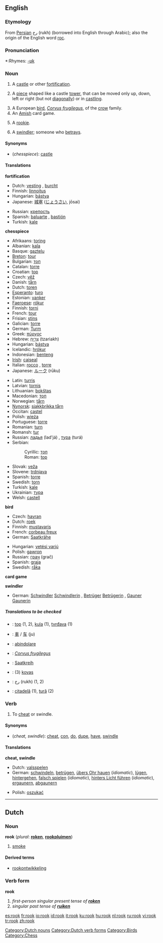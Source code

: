 ==English==
{{wikipedia|rook (bird)}}
===Etymology===
From [[Persian]] رخ (rukh) (borrowed into English through Arabic); also the origin of the English word [[roc]].

===Pronunciation===
*:Rhymes: [[Rhymes:English:-ʊk|-ʊk]]

===Noun===
{{en-noun}}

# {{rare}} A [[castle]] or other [[fortification]].
# {{chess}} A [[piece]] shaped like a castle [[tower]], that can be moved only up, down, left or right (but not [[diagonally]]) or in [[castling]].
# A European [[bird]], ''[[Corvus frugilegus]]'', of the [[crow]] family.
# An [[Amish]] card game.
# {{cattag|baseball|slang}} A [[rookie]].
# A [[swindler]]; someone who [[betray]]s.

====Synonyms====
*(''chesspiece''): [[castle]]

====Translations====
'''fortification'''
{{top}}
*Dutch: [[vesting]] {{f}}, [[burcht]] {{f}}
*Finnish: [[linnoitus]]
*Hungarian: [[bástya]]
*Japanese: [[城塞]] ([[じょうさい]], jōsai)
{{mid}}
*Russian: [[крепость]] {{f}}
*Spanish: [[baluarte]] {{m}}, [[bastión]] {{m}}
*Turkish: [[kale#Turkish|kale]]
{{bottom}}

'''chesspiece'''
{{top}}
*Afrikaans: [[toring]]
*Albanian: [[kala]]
*Basque: [[gaztelu]]
*[[Breton]]: [[tour]] {{m}}
*Bulgarian: [[топ]]
*Catalan: [[torre]] {{f}}
*Croatian: [[top]]
*Czech: [[věž]]
*Danish: [[tårn]] {{n}}
*Dutch: [[toren]] {{m}}
*[[Esperanto]]: [[turo]]
*Estonian: [[vanker]]
*[[Faeroese]]: [[rókur]]
*Finnish: [[torni]]
*French: [[tour#French|tour]] {{f}}
*Frisian: [[stins]]
*Galician: [[torre]] {{f}}
*German: [[Turm]] {{m}}
*Greek: [[πύργος]]
*Hebrew: [[צריח|צַרִיחַ]] {{m}} (tzariakh)
*Hungarian: [[bástya]]
*Icelandic: [[hrókur]]
*Indonesian: [[benteng]]
*[[Irish]]: [[caiseal]]
*Italian: [[rocco]] {{m}}, [[torre#Italian|torre]] {{f}}
*Japanese: [[ルーク]] (rūku)
{{mid}}
*Latin: [[turris]]
*Latvian: [[tornis]] {{m}}
*Lithuanian: [[bokštas]] {{m}}
*Macedonian: [[топ]]
*Norwegian: [[tårn]]
*[[Nynorsk]]: [[sjakkbrikka tårn]]
*Occitan: [[castel]]
*Polish: [[wieża]] {{f}}
*Portuguese: [[torre]] {{f}}
*Romanian: [[turn]]
*Romansh: [[tur]]
*Russian: [[ладья]] (lad'já) {{f}}, [[тура]] (turá) {{f}}
*Serbian:
*:Cyrillic: [[топ]]
*:Roman: [[top]]
*Slovak: [[veža]] {{f}}
*Slovene: [[trdnjava]] {{f}}
*Spanish: [[torre#Spanish|torre]] {{f}}
*Swedish: [[torn#Swedish|torn]] {{n}}
*Turkish: [[kale#Turkish|kale]]
*Ukrainian: [[тура]]
*Welsh: [[castell]]
{{bottom}}

'''bird'''
{{top}}
*Czech: [[havran]] {{m}}
*Dutch: [[roek]] {{m}}
*Finnish: [[mustavaris]]
*French: [[corbeau freux]] {{m}}
*German: [[Saatkrähe]] {{f}}
{{mid}}
*Hungarian: [[vetési varjú]]
*Polish: [[gawron]] {{m}}
*Russian: [[грач]] (grač) {{m}}
*Spanish: [[graja]] {{f}}
*Swedish: [[råka]]
{{bottom}}

'''card game'''
{{top}}
{{mid}}
{{bottom}}

'''swindler'''
{{top}}
*German: [[Schwindler]] {{m}} [[Schwindlerin]] {{f}}, [[Betrüger]] {{m}} [[Betrügerin]] {{f}}, [[Gauner]] {{m}} [[Gaunerin]] {{f}}
{{mid}}
{{bottom}}

=====Translations to be checked=====
<!--Remove this section once all of the translations below have been moved into the tables above.-->
{{checktrans}}

*{{ttbc|Bosnian}}: [[top]] {{m}} (1, 2), [[kula]] {{f}} (1), [[tvrđava]] {{f}} (1)
*{{ttbc|Chinese}}: [[車]] / [[车]] (ju)
*{{ttbc|Italian}}: [[abindolare]]
*{{ttbc|Latin}}: ''[[Corvus frugilegus]]''
*{{ttbc|Low Saxon}}: [[Saatkreih]] {{f}}
*{{ttbc|Lithuanian}}: (3) [[kovas]] {{m}}
*{{ttbc|Persian}}: [[رخ]] (rukh) (1, 2)
*{{ttbc|Romanian}}: [[citadelă]] {{f}} (1), [[tură]] {{f}} (2)

===Verb===
{{en-verb}}

# {{transitive}} To [[cheat]] or swindle.

====Synonyms====
*(''cheat, swindle''): [[cheat]], [[con]], [[do]], [[dupe]], [[have]], [[swindle]]

====Translations====
'''cheat, swindle'''
{{top}}
*Dutch: [[valsspelen]]
*German: [[schwindeln]], [[betrügen]], [[übers Ohr hauen]] (''idiomatic''), [[lügen]], [[hintergehen]], [[falsch spielen]] (''idiomatic''), [[hinters Licht führen]] (''idiomatic''), [[ergaunern]], [[abgaunern]]
{{mid}}
*Polish: [[oszukać]]
{{bottom}}

----

==Dutch==
===Noun===
'''rook''' {{m}} (''plural'': '''[[roken]]''', '''[[rookpluim]]en''')
#[[smoke]]

====Derived terms====
* [[rookontwikkeling]]

===Verb form===
'''rook'''
#''first-person singular present tense of '''[[roken]]'''''<!--to [[smoke]] (''of a fire or a person'')-->
#''singular past tense of '''[[ruiken]]'''''<!--smelled-->

[[Category:Dutch nouns]]
[[Category:Dutch verb forms]]
[[Category:Birds]]
[[Category:Chess]]

[[es:rook]]
[[fr:rook]]
[[io:rook]]
[[id:rook]]
[[it:rook]]
[[ku:rook]]
[[hu:rook]]
[[nl:rook]]
[[ru:rook]]
[[vi:rook]]
[[tr:rook]]
[[zh:rook]]
